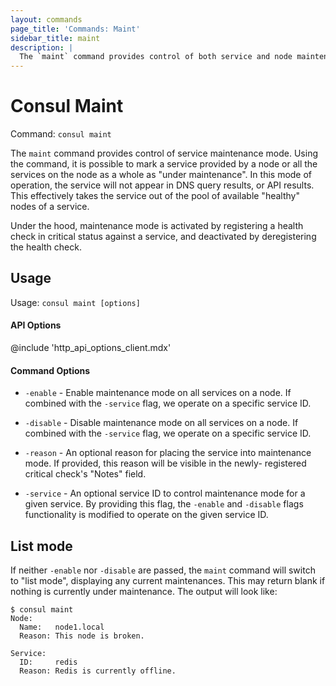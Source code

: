 ```yaml
---
layout: commands
page_title: 'Commands: Maint'
sidebar_title: maint
description: |
  The `maint` command provides control of both service and node maintenance mode
---
```


# Consul Maint

Command: `consul maint`

The `maint` command provides control of service maintenance mode.
Using the command, it is possible to mark a service provided by a node or all the services on the
node as a whole as "under maintenance". In this mode of operation, the service
will not appear in DNS query results, or API results. This effectively
takes the service out of the pool of available "healthy" nodes of a service.

Under the hood, maintenance mode is activated by registering a health check in
critical status against a service, and deactivated by deregistering the
health check.

## Usage

Usage: `consul maint [options]`

#### API Options

@include 'http_api_options_client.mdx'

#### Command Options

- `-enable` - Enable maintenance mode on all services on a node. If
  combined with the `-service` flag, we operate on a specific service ID.

- `-disable` - Disable maintenance mode on all services on a node. If
  combined with the `-service` flag, we operate on a specific service ID.

- `-reason` - An optional reason for placing the service into
  maintenance mode. If provided, this reason will be visible in the newly-
  registered critical check's "Notes" field.

- `-service` - An optional service ID to control maintenance mode for a given service. By
  providing this flag, the `-enable` and `-disable` flags functionality is
  modified to operate on the given service ID.

## List mode

If neither `-enable` nor `-disable` are passed, the `maint` command will
switch to "list mode", displaying any current maintenances. This may return
blank if nothing is currently under maintenance. The output will look like:

```shell-session
$ consul maint
Node:
  Name:   node1.local
  Reason: This node is broken.

Service:
  ID:     redis
  Reason: Redis is currently offline.
```
